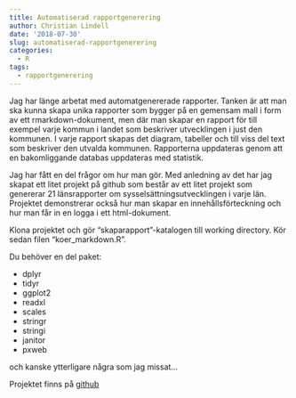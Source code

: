 ```yaml
---
title: Automatiserad rapportgenerering
author: Christian Lindell
date: '2018-07-30'
slug: automatiserad-rapportgenerering
categories:
  - R
tags:
  - rapportgenerering
---
```


Jag har länge arbetat med automatgenererade rapporter. Tanken är att man ska kunna skapa unika rapporter som bygger på en gemensam mall i form av ett rmarkdown-dokument, men där man skapar en rapport för till exempel varje kommun i landet som beskriver utvecklingen i just den kommunen. I varje rapport skapas det diagram, tabeller och till viss del text som beskriver den utvalda kommunen. Rapporterna uppdateras genom att en bakomliggande databas uppdateras med statistik.

Jag har fått en del frågor om hur man gör. Med anledning av det har jag skapat ett litet projekt på github som består av ett litet projekt som genererar 21 länsrapporter om sysselsättningsutvecklingen i varje län. Projektet demonstrerar också hur man skapar en innehållsförteckning och hur man får in en logga i ett html-dokument.

Klona projektet och gör "skaparapport"-katalogen till working directory. Kör sedan filen "koer_markdown.R".

Du behöver en del paket:

* dplyr
* tidyr
* ggplot2
* readxl
* scales
* stringr
* stringi
* janitor
* pxweb

och kanske ytterligare några som jag missat...

Projektet finns på [github](https://github.com/christianlindell/skaparapport)
